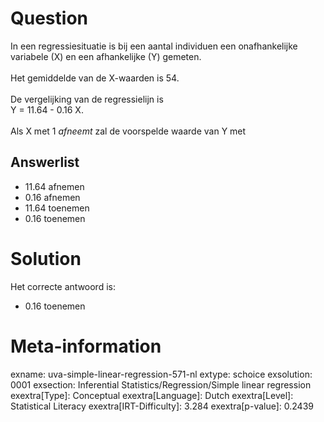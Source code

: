 Question
========

In een regressiesituatie is bij een aantal individuen een onafhankelijke
variabele (X) en een afhankelijke (Y) gemeten.\
\
Het gemiddelde van de X-waarden is 54.\
\
De vergelijking van de regressielijn is\
Y = 11.64 - 0.16 X.\
\
Als X met 1 *afneemt* zal de voorspelde waarde van Y met

Answerlist
----------

* 11.64 afnemen
* 0.16 afnemen
* 11.64 toenemen
* 0.16 toenemen

Solution
========

Het correcte antwoord is: 

* 0.16 toenemen

Meta-information
================
exname: uva-simple-linear-regression-571-nl
extype: schoice
exsolution: 0001
exsection: Inferential Statistics/Regression/Simple linear regression
exextra[Type]: Conceptual
exextra[Language]: Dutch
exextra[Level]: Statistical Literacy
exextra[IRT-Difficulty]: 3.284
exextra[p-value]: 0.2439
